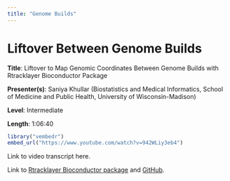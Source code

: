 ```yaml
---
title: "Genome Builds"
---
```


# Liftover Between Genome Builds

**Title**: Liftover to Map Genomic Coordinates Between Genome Builds with Rtracklayer Bioconductor Package

**Presenter(s)**: Saniya Khullar (Biostatistics and Medical Informatics, School of Medicine and Public Health, University of Wisconsin-Madison)

**Level**: Intermediate

**Length**: 1:06:40

```r
library("vembedr")
embed_url("https://www.youtube.com/watch?v=942WLiy3eb4")
```

Link to video transcript here.

Link to [Rtracklayer Bioconductor package](https://bioconductor.org/packages/release/bioc/html/rtracklayer.html) and [GitHub](https://kasperdanielhansen.github.io/genbioconductor/html/rtracklayer_Import.html).
